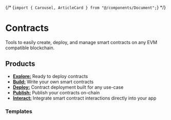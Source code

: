 {/* {`import { Carousel, ArticleCard } from "@/components/Document";`} */}

# Contracts

Tools to easily create, deploy, and manage smart contracts on any EVM compatible blockchain.

## Products

- [**Explore:**](/contracts/explore/overview) Ready to deploy contracts
- [**Build:**](/contracts/build/overview) Write your own smart contracts
- [**Deploy:**](/contracts/deploy/overview) Contract deployment built for any use-case
- [**Publish:**](/contracts/publish/overview) Publish your contracts on-chain
- [**Interact:**](/contracts/interact/overview) Integrate smart contract interactions directly into your app

### Templates

<OpenSourceCard
	title="Hardhat JavaScript Starter"
	description="Create a new Hardhat project with this starter template."
	href="https://github.com/thirdweb-example/hardhat-javascript-starter"
/>

<OpenSourceCard
	title="Hardhat TypeScript Starter"
	description="Create a new Hardhat project with this starter template."
	href="https://github.com/thirdweb-example/hardhat-typescript-starter"
/>

<OpenSourceCard
	title="Forge Starter"
	description="Create a new Forge project with this starter template."
	href="https://github.com/thirdweb-example/forge-starter"
/>

<OpenSourceCard
	title="Solidity Hello World"
	description="Create Hello World with Solidity SDK."
	href="https://github.com/thirdweb-example/solidity-hello-world"
/>

<OpenSourceCard
	title="Smart Account Upgrades"
	description="Example of how to perform upgrades to Managed and Dynamic smart accounts"
	href="https://github.com/thirdweb-example/smart-account-upgrades"
/>

<OpenSourceCard
	title="Tiered Loyalty Contract"
	description="Example of a loyalty contract with tiers of rewards."
	href="https://github.com/thirdweb-example/tiered-loyalty-contract"
/>

<OpenSourceCard
	title="ERC-6551"
	description="ERC-6551: A standard interface for smart accounts."
	href="https://github.com/thirdweb-example/erc-6551"
/>

<OpenSourceCard
	title="Anvil Local Node"
	description="Deploy smart contracts with a local node using Anvil."
	href="https://github.com/thirdweb-example/anvil-local-node"
/>

<OpenSourceCard
	title="Soulbound Token"
	description="Create a Soulbound ERC-20 Token."
	href="https://github.com/thirdweb-example/soulbound-token"
/>

<OpenSourceCard
	title="On-chain NFT Metadata"
	description="Deploy an ERC-721 NFT Collection contract with on-chain metadata."
	href="https://github.com/thirdweb-example/on-chain-nft-metadata"
/>

<OpenSourceCard
	title="ERC-721 NFT Collection with Deploy & Hardhat"
	description="Deploy an ERC-721 NFT Collection with Hardhat and Deploy."
	href="https://github.com/thirdweb-example/erc721a-thirdweb-deploy"
/>

<OpenSourceCard
	title="Token Gated Account"
	description="create custom ERC-4337 Smart Wallets."
	href="https://github.com/thirdweb-example/token-gated-account"
/>



